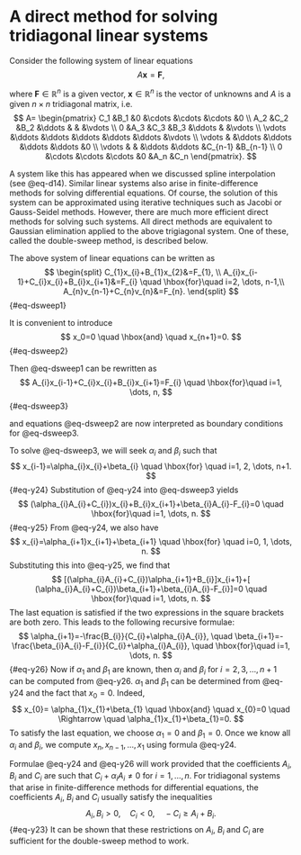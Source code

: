 # A direct method for solving tridiagonal linear systems

Consider the following system of linear equations
$$
A\mathbf{x}= \mathbf{F},
$$

where $\mathbf{F}\in\mathbb{R}^n$ is a given vector, $\mathbf{x}\in\mathbb{R}^n$ is the vector of unknowns and $A$ is a given $n\times n$ tridiagonal matrix, i.e. 
$$
A= \begin{pmatrix}
       C_1      &B_1    &0      &\cdots &\cdots &\cdots  &0      \\
       A_2      &C_2    &B_2    &\ddots &       &        &\vdots  \\
       0        &A_3    &C_3    &B_3    &\ddots &        &\vdots  \\
       \vdots   &\ddots &\ddots &\ddots &\ddots &\ddots  &\vdots  \\
       \vdots   &       &\ddots &\ddots &\ddots &\ddots  &0       \\
       \vdots   &       &       &\ddots &\ddots &C_{n-1} &B_{n-1} \\
       0        &\cdots &\cdots &\cdots &0      &A_n     &C_n
\end{pmatrix}.
$$ 

A system like this has appeared when we discussed spline interpolation (see @eq-d14). Similar linear systems also arise in finite-difference methods for solving differential equations. Of course, the solution of this system can be approximated using iterative techniques such as Jacobi or Gauss-Seidel methods. However, there are much more efficient direct methods for solving such systems. All direct methods are equivalent to Gaussian elimination applied to the above trigiagonal system. One of these, called the double-sweep method, is described below.

The above system of linear equations can be written as 
$$
\begin{split}
C_{1}x_{i}+B_{1}x_{2}&=F_{1}, \\
A_{i}x_{i-1}+C_{i}x_{i}+B_{i}x_{i+1}&=F_{i} \quad \hbox{for}\quad i=2, \dots, n-1,\\
A_{n}v_{n-1}+C_{n}v_{n}&=F_{n}.
\end{split}
$$ {#eq-dsweep1}


It is convenient to introduce 
$$
x_0=0 \quad \hbox{and} \quad x_{n+1}=0.  
$${#eq-dsweep2}

Then @eq-dsweep1 can be rewritten as 
$$
A_{i}x_{i-1}+C_{i}x_{i}+B_{i}x_{i+1}=F_{i} \quad \hbox{for}\quad i=1, \dots, n,
$$ {#eq-dsweep3}

and equations @eq-dsweep2 are now interpreted as boundary conditions for @eq-dsweep3.

To solve @eq-dsweep3, we will seek $\alpha_{i}$ and $\beta_{i}$ such that 
$$
x_{i-1}=\alpha_{i}x_{i}+\beta_{i}  \quad  \hbox{for} \quad
i=1, 2, \dots, n+1.  
$${#eq-y24}
Substitution of @eq-y24 into @eq-dsweep3 yields 
$$
(\alpha_{i}A_{i}+C_{i})x_{i}+B_{i}x_{i+1}+\beta_{i}A_{i}-F_{i}=0 \quad \hbox{for}\quad i=1, \dots, n. 
$${#eq-y25}
From @eq-y24, we also have 
$$
x_{i}=\alpha_{i+1}x_{i+1}+\beta_{i+1}  \quad  \hbox{for} \quad
i=0, 1, \dots, n.
$$ 
Substituting this into @eq-y25, we find that 
$$
[(\alpha_{i}A_{i}+C_{i})\alpha_{i+1}+B_{i}]x_{i+1}+[
(\alpha_{i}A_{i}+C_{i})\beta_{i+1}+\beta_{i}A_{i}-F_{i}]=0 \quad \hbox{for}\quad i=1, \dots, n.
$$ 
The last equation is satisfied if the two expressions in the square brackets are both zero. This leads to the following recursive formulae: 
$$
\alpha_{i+1}=-\frac{B_{i}}{C_{i}+\alpha_{i}A_{i}}, \quad
\beta_{i+1}=-\frac{\beta_{i}A_{i}-F_{i}}{C_{i}+\alpha_{i}A_{i}}, \quad
\hbox{for}\quad i=1, \dots, n. 
$${#eq-y26}
Now if $\alpha_{1}$ and $\beta_{1}$ are known, then $\alpha_{i}$ and $\beta_{i}$ for $i=2, 3, \dots, n+1$ can be computed from @eq-y26. $\alpha_{1}$ and $\beta_{1}$ can be determined from @eq-y24 and the fact that $x_{0}=0$. Indeed, 
$$
x_{0}= \alpha_{1}x_{1}+\beta_{1} \quad \hbox{and} \quad x_{0}=0 \quad \Rightarrow \quad
\alpha_{1}x_{1}+\beta_{1}=0.
$$ 
To satisfy the last equation, we choose $\alpha_{1}=0$ and $\beta_{1}=0$. Once we know all $\alpha_{i}$ and $\beta_{i}$, we compute $x_{n}, x_{n-1}, \dots, x_{1}$ using formula @eq-y24.

Formulae @eq-y24 and @eq-y26 will work provided that the coefficients $A_{i}$, $B_{i}$ and $C_{i}$ are such that $C_{i}+\alpha_{i}A_{i}\neq 0$ for $i=1,\dots,n$. For tridiagonal systems that arise in finite-difference methods for differential equations, the coefficients $A_{i}$, $B_{i}$ and $C_{i}$ usually satisfy the inequalities 
$$
A_{i}, B_{i} > 0, \quad  C_{i} < 0, \quad -C_{i} \geq A_{i} + B_{i}.  
$${#eq-y23}
It can be shown that these restrictions on $A_{i}$, $B_{i}$ and $C_{i}$ are sufficient for the double-sweep method to work.
